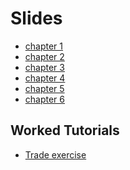 
# Slides

* [chapter 1](http://rpubs.com/floswald/ScPoMetrics-1)
* [chapter 2](http://rpubs.com/floswald/ScPoMetrics-2)
* [chapter 3](http://rpubs.com/floswald/ScPoMetrics-3)
* [chapter 4](slides/chapter4/chapter4.html)
* [chapter 5](slides/chapter5/chapter5.html)
* [chapter 6](slides/chapter6/chapter6.html)

## Worked Tutorials

* [Trade exercise](images/trade.html)

